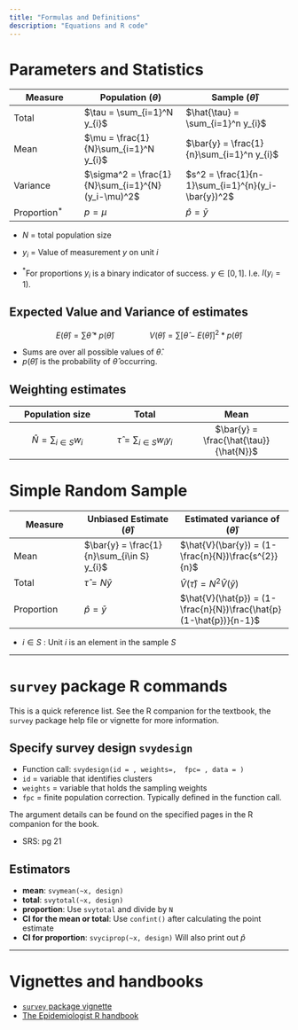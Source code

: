 ```yaml
---
title: "Formulas and Definitions"
description: "Equations and R code"
---
```


# Parameters and Statistics 

| Measure        | Population $(\theta)$                             | Sample $(\hat{\theta})$                            |
|------------------|--------------------------|---------------------------|
| Total          | $\tau = \sum_{i=1}^N y_{i}$                       | $\hat{\tau} = \sum_{i=1}^n y_{i}$                  |
| Mean           | $\mu = \frac{1}{N}\sum_{i=1}^N y_{i}$             | $\bar{y} = \frac{1}{n}\sum_{i=1}^n y_{i}$          |
| Variance       | $\sigma^2 = \frac{1}{N}\sum_{i=1}^{N}(y_i-\mu)^2$ | $s^2 = \frac{1}{n-1}\sum_{i=1}^{n}(y_i-\bar{y})^2$ |
| Proportion$^*$ | $p = \mu$                                         | $\hat{p} = \bar{y}$                                |

-   $N$ = total population size

-   $y_{i}$ = Value of measurement $y$ on unit $i$

-   $^*$For proportions $y_{i}$ is a binary indicator of success. $y \in {[0,1]}$. I.e. $I(y_{i}=1)$.

## Expected Value and Variance of estimates

$$E(\hat{\theta}) = \sum\hat{\theta}*p(\hat{\theta}) \qquad \qquad V(\hat{\theta}) = \sum [\hat{\theta} - E(\hat{\theta})]^2*p(\hat{\theta})$$

-   Sums are over all possible values of $\hat{\theta}$.
-   $p(\hat{\theta})$ is the probability of $\hat{\theta}$ occurring.


## Weighting estimates

|         Population size         |                   Total                    |                   Mean                    |
|:---------------------:|:-----------------:|:-----------------------:|
| $\hat{N} = \sum_{i \in S}w_{i}$ | $\hat{\tau} = \sum_{i \in S}w_{i}y_{i}$ | $\bar{y} = \frac{\hat{\tau}}{\hat{N}}$ |

# Simple Random Sample

| Measure    | Unbiased Estimate $(\hat{\theta})$         | Estimated variance of $(\hat{\theta})$                             |
|------------------|-------------------------|-----------------------------|
| Mean       | $\bar{y} = \frac{1}{n}\sum_{i\in S} y_{i}$ | $\hat{V}(\bar{y}) = (1-\frac{n}{N})\frac{s^{2}}{n}$                |
| Total      | $\hat{\tau} = N\bar{y}$                    | $\hat{V}(\hat{\tau}) = N^{2}\hat{V}(\bar{y})$                      |
| Proportion | $\hat{p} = \bar{y}$                        | $\hat{V}(\hat{p}) = (1-\frac{n}{N})\frac{\hat{p}(1-\hat{p})}{n-1}$ |

* $i \in S$ : Unit $i$ is an element in the sample $S$


----

# `survey` package R commands 

This is a quick reference list. See the R companion for the textbook, the `survey` package help file or vignette for more information. 

## Specify survey design `svydesign`

* Function call: `svydesign(id = , weights=,  fpc= , data = )`
* `id` = variable that identifies clusters 
* `weights` = variable that holds the sampling weights
* `fpc` = finite population correction. Typically defined in the function call. 


The argument details can be found on the specified pages in the R companion for the book. 

* SRS: pg 21


## Estimators

* **mean**: `svymean(~x, design)`
* **total**: `svytotal(~x, design)`
* **proportion**: Use `svytotal` and divide by `N`
* **CI for the mean or total**: Use `confint()` after calculating the point estimate
* **CI for proportion**: `svyciprop(~x, design)` Will also print out $\hat{p}$



----

# Vignettes and handbooks

-   [`survey` package vignette](http://r-survey.r-forge.r-project.org/survey/)
-   [The Epidemiologist R handbook](https://epirhandbook.com/en/survey-analysis.html)

